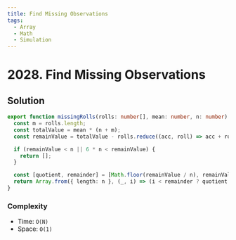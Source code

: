```yaml
---
title: Find Missing Observations
tags:
  - Array
  - Math
  - Simulation
---
```


# 2028. Find Missing Observations

<Badges>
  <LevelBadge level="medium" />
  <TopicBadge name="Array" slug="array" />
  <TopicBadge name="Math" slug="math" />
  <TopicBadge name="Simulation" slug="simulation" />
</Badges>

## Solution

```typescript filename="solution.ts" copy
export function missingRolls(rolls: number[], mean: number, n: number): number[] {
  const m = rolls.length;
  const totalValue = mean * (n + m);
  const remainValue = totalValue - rolls.reduce((acc, roll) => acc + roll, 0);

  if (remainValue < n || 6 * n < remainValue) {
    return [];
  }

  const [quotient, remainder] = [Math.floor(remainValue / n), remainValue % n];
  return Array.from({ length: n }, (_, i) => (i < remainder ? quotient + 1 : quotient));
}
```

### Complexity

- Time: `O(N)`
- Space: `O(1)`

<ProblemLink
  codingSite="leetcode"
  href="https://leetcode.com/problems/find-missing-observations"
  title="Find Missing Observations"
/>
